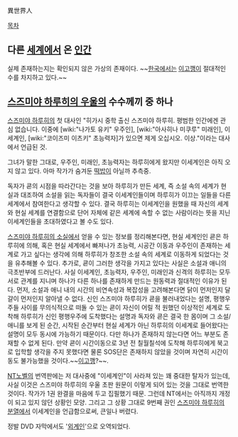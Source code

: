 異世界人

[[목차]]

== 다른 [[세계]]에서 온 [[인간]] ==
실제 존재하는지는 확인되지 않은 가상의 존재이다. ~~[[한국]]에서는 [[이고깽]]이 절대적인 수를 차지하고 있다.~~


== [[스즈미야 하루히의 우울]]의 수수께끼 중 하나 ==
[[스즈미야 하루히]]의 첫 대사인 "히가시 중학 출신 스즈미야 하루히. 평범한 인간에겐 관심 없습니다. 이중에 [wiki:"나가토 유키" 우주인], [wiki:"아사히나 미쿠루" 미래인], 이세계인, [wiki:"코이즈미 이츠키" 초능력자]가 있으면 제게 오십시오. 이상."이라는 대사에서 언급된 것.

그녀가 말한 그대로, 우주인, 미래인, 초능력자는 하루히에게 왔지만 이세계인은 아직 오지 않고 있다. 아마 작가가 숨겨둔 [[떡밥]]이 아닐까 추측중.

독자가 쿈의 시점을 따라간다는 것을 보아 하루히가 만든 세계, 즉 소설 속의 세계가 현실과 대조하여 소설을 읽는 독자들이 결국 이세계인들이며 하루히가 이끄는 일들을 다른 세계에서 참여한다고 생각할 수 있다. 결국 하루히는 이세계인을 원했을 때 자신의 세계와 현실 세계를 연결함으로 단어 자체에 같은 세계에 속할 수 없는 사람이라는 뜻을 지닌 이세계인들을 초대하였다고 볼 수도 있다.

[[스즈미야 하루히의 소실]]에서 얻을 수 있는 정보를 정리해본다면, 현실 세계인인 쿈은 하루히에 의해, 혹은 현실 세계에서 빠져나가 초능력, 시공간 이동과 우주인이 존재하는 세계로 가고 싶다는 생각에 의해 하루히가 창조한 소설 속의 세계로 이동하게 되었다는 것을 유추해볼 수 있다. 추가로, 쿈이 그러한 생각을 가지고 있다는 사실은 소설과 애니의 극초반부에 드러난다. 사실 이세계인, 초능력자, 우주인, 미래인과 신격의 하루히는 모두 서로 관계를 지니며 하나가 다른 하나를 존재하게 만드는 원동력과 절대적인 이유가 된다. 먼저, 소설과 애니 내의 시간의 비연속성과 복잡성을 고려해본다면 닭이 먼저인지 달걀이 먼저인지 알아낼 수 없다. 신인 스즈미야 하루히가 쿈을 불러내었다는 설명, 평행우주들 사이를 무의식적으로 떠돌 수 있는 쿈이 자신이 어릴 적 원했던 이상적인 세계로 도착해 하루히가 신인 평행우주에 도착했다는 설명과 독자와 쿈은 결국 한 몸이며 그 소설/애니를 보게 된 순간, 시작된 순간부터 현실 세계가 아닌 하루히의 이세계로 들어왔다는 설명이 모두 동시에 가능하기 때문이다. 다만 하나가 존재하지 않는다면 어느 부분도 존재할 수 없게 된다. 만약 쿈이 시간이동으로 3년 전 칠월칠석에 도착해 하루히에게 북고로 입학할 생각을 주지 못했다면 물론 SOS단은 존재하지 않았을 것이며 자연히 시간이동도 불가능했을 것이다.~~[[이고깽]]?~~. 

[[NT노벨]]의 번역판에는 저 대사중에 "이세계인"이 사라져 있는 꽤 중대한 탈자가 있는데, 사실 이것은 스즈미야 하루히의 우울 초판 원문이 이렇게 되어 있는 것을 그대로 번역한 것이다. 작가가 1권 완결을 마음에 두고 집필했기 때문. 그런데 NT에서는 아직까지 개정이 되고 있지 않던 상황인 모양. 그리고 그 상황 그대로 9번째 권인 [[스즈미야 하루히의 분열]]에서 이세계인을 언급함으로써, 큰일나 버렸다.

정발 DVD 자막에서도 '[[외계인]]'으로 오역되었다.
